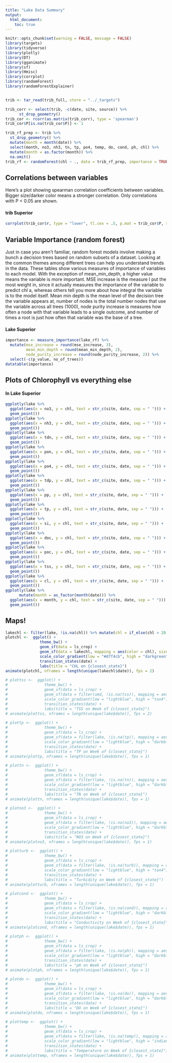 ```yaml
---
title: "Lake Data Summary"
output: 
  html_document:
    toc: true
---
```


```r
knitr::opts_chunk$set(warning = FALSE, message = FALSE)
library(targets)
library(tidyverse)
library(plotly)
library(DT)
library(gganimate)
library(sf)
library(Hmisc)
library(corrplot)
library(randomForest)
library(randomForestExplainer)


trib <- tar_read(trib_full, store = "../_targets")

trib_corr <- select(trib, -c(date, site, source)) %>% 
      st_drop_geometry()
trib_cor <- rcorr(as.matrix(trib_corr), type = 'spearman')
trib_cor$P[is.na(trib_cor$P)] <- 1

trib_rf_prep <- trib %>%
  st_drop_geometry() %>%
  mutate(month = month(date)) %>%
  select(month, no3, nh3, tn, tp, po4, temp, do, cond, ph, chl) %>%
  mutate(month = as.factor(month)) %>%
  na.omit()
trib_rf <- randomForest(chl ~ ., data = trib_rf_prep, importance = TRUE, ntree = 1000)

```


## Correlations between variables

Here's a plot showing spearman correlation coefficients between variables. Bigger size/darker color means a stronger correlation. Only correlations with P < 0.05 are shown.

#### trib Superior
```r
corrplot(trib_cor$r, type = "lower", tl.cex = .5, p.mat = trib_cor$P, sig.level = 0.05, insig = 'blank', outline = T)
```



## Variable Importance (random forest)
Just in case you aren't familiar, random forest models involve making a bunch a decision trees based on random subsets of a dataset. Looking at the common themes among different trees can help you understand trends in the data.
These tables show various measures of importance of variables to each model. With the exception of mean_min_depth, a higher value means the variable is more important. MSE increase is the measure I put the most weight in, since it actually measures the importance of the variable to predict chl a, whereas others tell you more about how integral the variable is to the model itself. Mean min depth is the mean level of the decision tree the variable appears at, number of nodes is the total number nodes that use the variable across all trees (1000), node purity increase is measures how often a node with that variable leads to a single outcome, and number of times a root is just how often that variable was the base of a tree.

#### Lake Superior 
```r
importance <- measure_importance(lake_rf) %>%
  mutate(mse_increase = round(mse_increase, 3),
         mean_min_depth = round(mean_min_depth, 2),
         node_purity_increase = round(node_purity_increase, 2)) %>%
  select(-c(p_value, no_of_trees))
datatable(importance)
```

## Plots of Chlorophyll vs everything else
#### In Lake Superior
```r

ggplotly(lake %>%
  ggplot(aes(x = no3, y = chl, text = str_c(site, date, sep = " "))) +
  geom_point())
ggplotly(lake %>%
  ggplot(aes(x = nh3, y = chl, text = str_c(site, date, sep = " "))) +
  geom_point())
ggplotly(lake %>%
  ggplot(aes(x = tdn, y = chl, text = str_c(site, date, sep = " "))) +
  geom_point())
ggplotly(lake %>%
  ggplot(aes(x = pon, y = chl, text = str_c(site, date, sep = " "))) +
  geom_point())
ggplotly(lake %>%
  ggplot(aes(x = po4, y = chl, text = str_c(site, date, sep = " "))) +
  geom_point())
ggplotly(lake %>%
  ggplot(aes(x = tdp, y = chl, text = str_c(site, date, sep = " "))) +
  geom_point())
ggplotly(lake %>%
  ggplot(aes(x = pp, y = chl, text = str_c(site, date, sep = " "))) +
  geom_point())
ggplotly(lake %>%
  ggplot(aes(x = tp, y = chl, text = str_c(site, date, sep = " "))) +
  geom_point())
ggplotly(lake %>%
  ggplot(aes(x = si, y = chl, text = str_c(site, date, sep = " "))) +
  geom_point())
ggplotly(lake %>% 
  ggplot(aes(x = doc, y = chl, text = str_c(site, date, sep = " "))) +
  geom_point())
ggplotly(lake %>%
  ggplot(aes(x = poc, y = chl, text = str_c(site, date, sep = " "))) +
  geom_point())
ggplotly(lake %>%
  ggplot(aes(x = tss, y = chl, text = str_c(site, date, sep = " "))) +
  geom_point())
ggplotly(lake %>%
  ggplot(aes(x = cl, y = chl, text = str_c(site, date, sep = " "))) +
  geom_point())
ggplotly(lake %>%
      mutate(month = as_factor(month(date))) %>%      
  ggplot(aes(x = month, y = chl, text = str_c(site, date, sep = " "))) +
  geom_point())
```


## Maps!

```r
lakechl <- filter(lake, !is.na(chl)) %>% mutate(chl = if_else(chl > 20, NA, chl))
plotchl <-  ggplot() +
               theme_bw() +
               geom_sf(data = ls_crop) +
               geom_sf(data = lakechl, mapping = aes(color = chl), size = 7) +
               scale_color_gradient(low = "#d7f4cb", high = "darkgreen", na.value = "gray30") +
               transition_states(date) +
               labs(title = "CHL on {closest_state}")
animate(plotchl, nframes = length(unique(lakechl$date)), fps = 2)
```
```r
# plottss <-  ggplot() +
#                theme_bw() +
#                geom_sf(data = ls_crop) +
#                geom_sf(data = filter(umd, !is.na(tss)), mapping = aes(color = tss), size = 7) +
#                scale_color_gradient(low = "lightblue", high = "tan4") +
#                transition_states(date) +
#                labs(title = "TSS on Week of {closest_state}")
# animate(plottss, nframes = length(unique(lake$date)), fps = 2)
```
```r
# plottp <-  ggplot() +
#                theme_bw() +
#                geom_sf(data = ls_crop) +
#                geom_sf(data = filter(lake, !is.na(tp)), mapping = aes(color = tp), size = 7) +
#                scale_color_gradient(low = "lightblue", high = "darkblue") +
#                transition_states(date) +
#                labs(title = "TP on Week of {closest_state}")
# animate(plottp, nframes = length(unique(lake$date)), fps = 1)
```
```r
# plottn <-  ggplot() +
#                theme_bw() +
#                geom_sf(data = ls_crop) +
#                geom_sf(data = filter(lake, !is.na(tn)), mapping = aes(color = tn), size = 7) +
#                scale_color_gradient(low = "lightblue", high = "darkblue") +
#                transition_states(date) +
#                labs(title = "TN on Week of {closest_state}")
# animate(plottn, nframes = length(unique(lake$date)), fps = 1)
```
```r
# plotno3 <-  ggplot() +
#                theme_bw() +
#                geom_sf(data = ls_crop) +
#                geom_sf(data = filter(lake, !is.na(no3)), mapping = aes(color = no3), size = 7) +
#                scale_color_gradient(low = "lightblue", high = "darkblue") +
#                transition_states(date) +
#                labs(title = "NO3 on Week of {closest_state}")
# animate(plotno3, nframes = length(unique(lake$date)), fps = 1)
```
```r
# plotturb <-  ggplot() +
#                theme_bw() +
#                geom_sf(data = ls_crop) +
#                geom_sf(data = filter(lake, !is.na(turb)), mapping = aes(color = turb), size = 7) +
#                scale_color_gradient(low = "lightblue", high = "tan4") +
#                transition_states(date) +
#                labs(title = "Turbidity on Week of {closest_state}")
# animate(plotturb, nframes = length(unique(lake$date)), fps = 1)
```
```r
# plotcond <-  ggplot() +
#                theme_bw() +
#                geom_sf(data = ls_crop) +
#                geom_sf(data = filter(lake, !is.na(cond)), mapping = aes(color = cond), size = 7) +
#                scale_color_gradient(low = "lightblue", high = "darkblue") +
#                transition_states(date) +
#                labs(title = "Conductivity on Week of {closest_state}")
# animate(plotcond, nframes = length(unique(lake$date)), fps = 1)
```
```r
# plotph <-  ggplot() +
#                theme_bw() +
#                geom_sf(data = ls_crop) +
#                geom_sf(data = filter(lake, !is.na(ph)), mapping = aes(color = ph), size = 7) +
#                scale_color_gradient(low = "lightblue", high = "darkblue") +
#                transition_states(date) +
#                labs(title = "pH on Week of {closest_state}")
# animate(plotph, nframes = length(unique(lake$date)), fps = 1)
```
```r
# plotdo <-  ggplot() +
#                theme_bw() +
#                geom_sf(data = ls_crop) +
#                geom_sf(data = filter(lake, !is.na(do)), mapping = aes(color = do), size = 7) +
#                scale_color_gradient(low = "lightblue", high = "darkblue") +
#                transition_states(date) +
#                labs(title = "DO on Week of {closest_state}")
# animate(plotdo, nframes = length(unique(lake$date)), fps = 1)
```
```r
# plottemp <-  ggplot() +
#                theme_bw() +
#                geom_sf(data = ls_crop) +
#                geom_sf(data = filter(lake, !is.na(temp)), mapping = aes(color = temp), size = 7) +
#                scale_color_gradient(low = "lightblue", high = "indianred2") +
#                transition_states(date) +
#                labs(title = "Temperature on Week of {closest_state}")
# animate(plottemp, nframes = length(unique(lake$date)), fps = 1)
```


